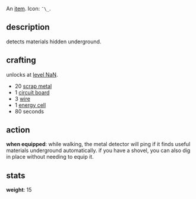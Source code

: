An [[items|item]]. Icon: <code><nowiki>¯\_</nowiki></code>.

== description ==

detects materials hidden underground.

== crafting ==

unlocks at [[level NaN]].

* 20 [[scrap metal]]
* 1 [[circuit board]]
* 3 [[wire]]
* 1 [[energy cell]]
* 80 seconds

== action ==

'''when equipped''': while walking, the metal detector will ping if it finds useful materials underground automatically. if you have a shovel, you can also dig in place without needing to equip it.

== stats ==

'''weight''': 15